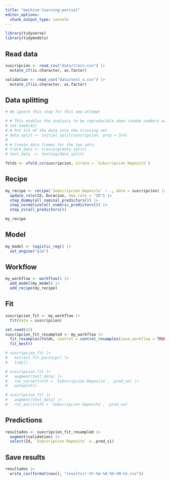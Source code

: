 ```yaml
---
title: "machine-learning-parcial"
editor_options: 
  chunk_output_type: console
---
```



```r
library(tidyverse)
library(tidymodels)
```

## Read data

```r
suscripcion <- read_csv("data/train.csv") |> 
  mutate_if(is.character, as.factor)

validation <- read_csv("data/test_x.csv") |> 
  mutate_if(is.character, as.factor)
```

## Data splitting

```r
# We ignore this step for this new attempt

# # This enables the analysis to be reproducible when random numbers are used
# set.seed(42)
# # Put 3/4 of the data into the training set
# data_split <- initial_split(suscripcion, prop = 3/4)
# 
# # Create data frames for the two sets:
# train_data <- training(data_split)
# test_data  <- testing(data_split)

folds <- vfold_cv(suscripcion, strata = `Subscripcion Deposito`)
```

## Recipe

```r
my_recipe <- recipe(`Subscripcion Deposito` ~ ., data = suscripcion) |> 
  update_role(Id, Duracion, new_role = "ID") |> 
  step_dummy(all_nominal_predictors()) |> 
  step_normalize(all_numeric_predictors()) |> 
  step_zv(all_predictors())

my_recipe
```

## Model

```r
my_model <- logistic_reg() |> 
  set_engine("glm")
```

## Workflow

```r
my_workflow <- workflow() |> 
  add_model(my_model) |> 
  add_recipe(my_recipe)
```

## Fit

```r
suscripcion_fit <- my_workflow |> 
  fit(data = suscripcion)
```

```r
set.seed(42)
suscripcion_fit_resampled <- my_workflow |> 
  fit_resamples(folds, control = control_resamples(save_workflow = TRUE)) |> 
  fit_best()
```


```r
# suscripcion_fit |> 
#   extract_fit_parsnip() |> 
#   tidy()
```

```r
# suscripcion_fit |> 
#   augment(test_data) |> 
#   roc_curve(truth = `Subscripcion Deposito`, .pred_no) |> 
#   autoplot()
```

```r
# suscripcion_fit |> 
#   augment(test_data) |> 
#   roc_auc(truth = `Subscripcion Deposito`, .pred_no)
```

## Predictions

```r
resultados <- suscripcion_fit_resampled |> 
  augment(validation) |> 
  select(Id, `Subscripcion Deposito` = .pred_si)
```

## Save results

```r
resultados |> 
  write_csv(format(now(), "results/r-%Y-%m-%d-%H-%M-%S.csv"))
```







